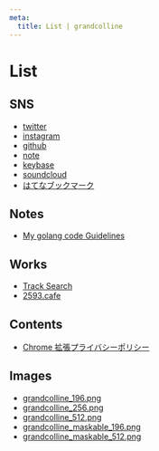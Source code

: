 ```yaml
---
meta:
  title: List | grandcolline
---
```


<div className="content">

# List

## SNS

- [twitter](https://twitter.com/grandcolline)
- [instagram](https://www.instagram.com/grandcolline)
- [github](https://github.com/grandcolline/)
- [note](https://note.com/grandcolline/)
- [keybase](https://keybase.io/grandcolline/)
- [soundcloud](https://soundcloud.com/grandcolline/)
- [はてなブックマーク](https://b.hatena.ne.jp/grandcolline/bookmark)

## Notes

- [My golang code Guidelines](https://gist.github.com/grandcolline/582f37ca1545593f65ac182aa6e71127#my-golang-code-guidelines)

## Works

- [Track Search](https://track.grandcolline.com)
- [2593.cafe](https://www.2593.cafe)

## Contents

- [Chrome 拡張プライバシーポリシー](/contents/policy-for-chrome-extention)

## Images

- [grandcolline_196.png](/img/icons/grandcolline_196.png)
- [grandcolline_256.png](/img/icons/grandcolline_256.png)
- [grandcolline_512.png](/img/icons/grandcolline_512.png)
- [grandcolline_maskable_196.png](/img/icons/grandcolline_maskable_196.png)
- [grandcolline_maskable_512.png](/img/icons/grandcolline_maskable_512.png)

</div>
